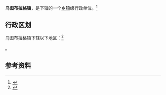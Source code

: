 {{中国乡级行政区|65/27/01/102/000}}

'''乌图布拉格镇'''，是{{PRC admin/fullname|65/27/01/102/000|3}}下辖的一个[[乡镇|乡镇]]级行政单位。<ref>{{PRC admin/ref sgc|{{PRC admin/parent|65/27/01/102/000}}}}</ref>

== 行政区划 ==

乌图布拉格镇下辖以下地区：<ref>{{PRC admin/ref sgc|65/27/01/102/000}}</ref>

{{PRC admin/children|65/27/01/102/000}}。

== 参考资料 ==

{{reflist}}

{{行政区划小作品}}
{{PRC admin/navcat|65/27/01/102/000}}